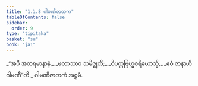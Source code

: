 ```yaml
---
title: "1.1.8 ဂါမဏိဇာတက"
tableOfContents: false
sidebar:
  order: 9
type: "tipitaka"
basket: "su"
book: "ja1"
---
```



<DynamicBreadcrumb />

<Division number="8" book="ja1">

<Paragraph number="16" type="verses" book="ja1">
_“အပိ အတရမာနာနံ,_  
_ဖလာသာဝ သမိဇ္ဈတိ;_  
_ဝိပက္ကဗြဟ္မစရိယောသ္မိ,_  
_ဧဝံ ဇာနာဟိ ဂါမဏီ”တိ._  


</Paragraph>
</Division>

<Paragraph number="17" type="center" book="ja1">
ဂါမဏိဇာတကံ အဋ္ဌမံ.
</Paragraph>